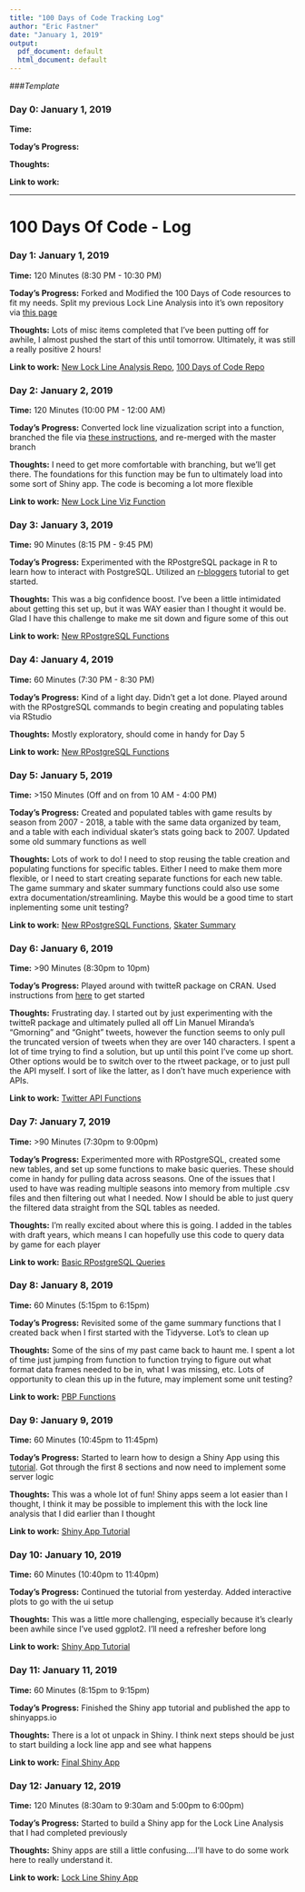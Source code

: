 ```yaml
---
title: "100 Days of Code Tracking Log"
author: "Eric Fastner"
date: "January 1, 2019"
output:
  pdf_document: default
  html_document: default
---  
```



###_Template_  

### Day 0: January 1, 2019

**Time:**

**Today's Progress:**

**Thoughts:**

**Link to work:** 

***********

# 100 Days Of Code - Log

### Day 1: January 1, 2019

**Time:** 120 Minutes (8:30 PM - 10:30 PM)

**Today's Progress:** Forked and Modified the 100 Days of Code resources to fit my needs. Split my previous Lock Line Analysis into it's own repository via [this page](https://help.github.com/articles/splitting-a-subfolder-out-into-a-new-repository/)

**Thoughts:** Lots of misc items completed that I've been putting off for awhile, I almost pushed the start of this until tomorrow. Ultimately, it was still a really positive 2 hours! 

**Link to work:** [New Lock Line Analysis Repo](https://github.com/EFastner/Lock_Line_Analysis), [100 Days of Code Repo](https://github.com/EFastner/100-days-of-code)

### Day 2: January 2, 2019

**Time:** 120 Minutes (10:00 PM - 12:00 AM)

**Today's Progress:** Converted lock line vizualization script into a function, branched the file via [these instructions](https://git-scm.com/book/en/v2/Git-Branching-Basic-Branching-and-Merging), and re-merged with the master branch

**Thoughts:** I need to get more comfortable with branching, but we'll get there. The foundations for this function may be fun to ultimately load into some sort of Shiny app. The code is becoming a lot more flexible

**Link to work:** [New Lock Line Viz Function](https://github.com/EFastner/Lock_Line_Analysis/blob/master/lock_line_viz.R)

### Day 3: January 3, 2019

**Time:** 90 Minutes (8:15 PM - 9:45 PM)

**Today's Progress:** Experimented with the RPostgreSQL package in R to learn how to interact with PostgreSQL. Utilized an [r-bloggers](https://www.r-bloggers.com/getting-started-with-postgresql-in-r/) tutorial to get started. 

**Thoughts:** This was a big confidence boost. I've been a little intimidated about getting this set up, but it was WAY easier than I thought it would be. Glad I have this challenge to make me sit down and figure some of this out

**Link to work:** [New RPostgreSQL Functions](https://github.com/EFastner/RPostgreSQL_Functions)

### Day 4: January 4, 2019

**Time:** 60 Minutes (7:30 PM - 8:30 PM)

**Today's Progress:** Kind of a light day. Didn't get a lot done. Played around with the RPostgreSQL commands to begin creating and populating tables via RStudio

**Thoughts:** Mostly exploratory, should come in handy for Day 5

**Link to work:** [New RPostgreSQL Functions](https://github.com/EFastner/RPostgreSQL_Functions)

### Day 5: January 5, 2019

**Time:** >150 Minutes (Off and on from 10 AM - 4:00 PM)

**Today's Progress:** Created and populated tables with game results by season from 2007 - 2018, a table with the same data organized by team, and a table with each individual skater's stats going back to 2007. Updated some old summary functions as well

**Thoughts:** Lots of work to do! I need to stop reusing the table creation and populating functions for specific tables. Either I need to make them more flexible, or I need to start creating separate functions for each new table. The game summary and skater summary functions could also use some extra documentation/streamlining. Maybe this would be a good time to start inplementing some unit testing? 

**Link to work:** [New RPostgreSQL Functions](https://github.com/EFastner/RPostgreSQL_Functions), [Skater Summary](https://github.com/EFastner/PbP_Analysis/tree/master/PBP_Functions)

### Day 6: January 6, 2019

**Time:** >90 Minutes (8:30pm to 10pm)

**Today's Progress:** Played around with twitteR package on CRAN. Used instructions from [here](https://towardsdatascience.com/access-data-from-twitter-api-using-r-and-or-python-b8ac342d3efe) to get started

**Thoughts:** Frustrating day. I started out by just experimenting with the twitteR package and ultimately pulled all off Lin Manuel Miranda's "Gmorning" and "Gnight" tweets, however the function seems to only pull the truncated version of tweets when they are over 140 characters. I spent a lot of time trying to find a solution, but up until this point I've come up short. Other options would be to switch over to the rtweet package, or to just pull the API myself. I sort of like the latter, as I don't have much experience with APIs. 

**Link to work:** [Twitter API Functions](https://github.com/EFastner/twitter_api)

### Day 7: January 7, 2019

**Time:** >90 Minutes (7:30pm to 9:00pm)

**Today's Progress:** Experimented more with RPostgreSQL, created some new tables, and set up some functions to make basic queries. These should come in handy for pulling data across seasons. One of the issues that I used to have was reading multiple seasons into memory from multiple .csv files and then filtering out what I needed. Now I should be able to just query the filtered data straight from the SQL tables as needed.

**Thoughts:** I'm really excited about where this is going. I added in the tables with draft years, which means I can hopefully use this code to query data by game for each player

**Link to work:** [Basic RPostgreSQL Queries](https://github.com/EFastner/RPostgreSQL_Functions/blob/master/basic_queries.r)

### Day 8: January 8, 2019

**Time:** 60 Minutes (5:15pm to 6:15pm)

**Today's Progress:** Revisited some of the game summary functions that I created back when I first started with the Tidyverse. Lot's to clean up

**Thoughts:** Some of the sins of my past came back to haunt me. I spent a lot of time just jumping from function to function trying to figure out what format data frames needed to be in, what I was missing, etc. Lots of opportunity to clean this up in the future, may implement some unit testing? 

**Link to work:** [PBP Functions](https://github.com/EFastner/PbP_Analysis/tree/master/PBP_Functions)

### Day 9: January 9, 2019

**Time:** 60 Minutes (10:45pm to 11:45pm)

**Today's Progress:** Started to learn how to design a Shiny App using this [tutorial](https://deanattali.com/blog/building-shiny-apps-tutorial/). Got through the first 8 sections and now need to implement some server logic

**Thoughts:** This was a whole lot of fun! Shiny apps seem a lot easier than I thought, I think it may be possible to implement this with the lock line analysis that I did earlier than I thought 

**Link to work:** [Shiny App Tutorial](https://github.com/EFastner/shiny_app_tutorial)

### Day 10: January 10, 2019

**Time:** 60 Minutes (10:40pm to 11:40pm)

**Today's Progress:** Continued the tutorial from yesterday. Added interactive plots to go with the ui setup 

**Thoughts:** This was a little more challenging, especially because it's clearly been awhile since I've used ggplot2. I'll need a refresher before long

**Link to work:** [Shiny App Tutorial](https://github.com/EFastner/shiny_app_tutorial)

### Day 11: January 11, 2019

**Time:** 60 Minutes (8:15pm to 9:15pm)

**Today's Progress:** Finished the Shiny app tutorial and published the app to shinyapps.io

**Thoughts:** There is a lot ot unpack in Shiny. I think next steps should be just to start building a lock line app and see what happens

**Link to work:** [Final Shiny App](https://efastner.shinyapps.io/Shiny_App_Tutorial/)

### Day 12: January 12, 2019

**Time:** 120 Minutes (8:30am to 9:30am and 5:00pm to 6:00pm)

**Today's Progress:** Started to build a Shiny app for the Lock Line Analysis that I had completed previously

**Thoughts:** Shiny apps are still a little confusing....I'll have to do some work here to really understand it.

**Link to work:** [Lock Line Shiny App](https://github.com/EFastner/Lock_Line_Analysis/tree/master/shiny_app)